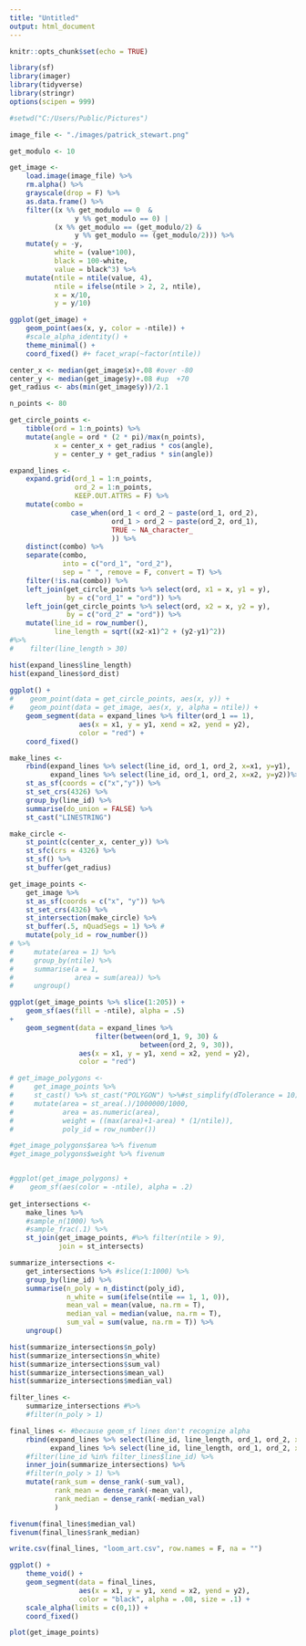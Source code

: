 ```yaml
---
title: "Untitled"
output: html_document
---
```


```r
knitr::opts_chunk$set(echo = TRUE)
```

```r
library(sf)
library(imager)
library(tidyverse)
library(stringr)
options(scipen = 999)

#setwd("C:/Users/Public/Pictures")

image_file <- "./images/patrick_stewart.png"
```

```r
get_modulo <- 10

get_image <-
    load.image(image_file) %>% 
    rm.alpha() %>% 
    grayscale(drop = F) %>%
    as.data.frame() %>% 
    filter((x %% get_modulo == 0  & 
                y %% get_modulo == 0) |
           (x %% get_modulo == (get_modulo/2) & 
                y %% get_modulo == (get_modulo/2))) %>% 
    mutate(y = -y,
           white = (value*100),
           black = 100-white,
           value = black^3) %>% 
    mutate(ntile = ntile(value, 4),
           ntile = ifelse(ntile > 2, 2, ntile),
           x = x/10,
           y = y/10)

ggplot(get_image) +
    geom_point(aes(x, y, color = -ntile)) +
    #scale_alpha_identity() +
    theme_minimal() +
    coord_fixed() #+ facet_wrap(~factor(ntile))
```

```r
center_x <- median(get_image$x)+.08 #over -80
center_y <- median(get_image$y)+.08 #up  +70
get_radius <- abs(min(get_image$y))/2.1

n_points <- 80

get_circle_points <-
    tibble(ord = 1:n_points) %>%
    mutate(angle = ord * (2 * pi)/max(n_points),
           x = center_x + get_radius * cos(angle),
           y = center_y + get_radius * sin(angle))

expand_lines <-
    expand.grid(ord_1 = 1:n_points,
                ord_2 = 1:n_points, 
                KEEP.OUT.ATTRS = F) %>% 
    mutate(combo = 
               case_when(ord_1 < ord_2 ~ paste(ord_1, ord_2),
                         ord_1 > ord_2 ~ paste(ord_2, ord_1),
                         TRUE ~ NA_character_
                         )) %>% 
    distinct(combo) %>% 
    separate(combo, 
             into = c("ord_1", "ord_2"), 
             sep = " ", remove = F, convert = T) %>% 
    filter(!is.na(combo)) %>% 
    left_join(get_circle_points %>% select(ord, x1 = x, y1 = y), 
              by = c("ord_1" = "ord")) %>% 
    left_join(get_circle_points %>% select(ord, x2 = x, y2 = y), 
              by = c("ord_2" = "ord")) %>% 
    mutate(line_id = row_number(),
           line_length = sqrt((x2-x1)^2 + (y2-y1)^2)) 
#%>% 
#    filter(line_length > 30)

hist(expand_lines$line_length)
hist(expand_lines$ord_dist)
    
ggplot() +
#    geom_point(data = get_circle_points, aes(x, y)) +
#    geom_point(data = get_image, aes(x, y, alpha = ntile)) +
    geom_segment(data = expand_lines %>% filter(ord_1 == 1), 
                 aes(x = x1, y = y1, xend = x2, yend = y2),
                 color = "red") +
    coord_fixed()
```

```r
make_lines <-
    rbind(expand_lines %>% select(line_id, ord_1, ord_2, x=x1, y=y1),
          expand_lines %>% select(line_id, ord_1, ord_2, x=x2, y=y2))%>% 
    st_as_sf(coords = c("x","y")) %>% 
    st_set_crs(4326) %>% 
    group_by(line_id) %>% 
    summarise(do_union = FALSE) %>% 
    st_cast("LINESTRING")

make_circle <-
    st_point(c(center_x, center_y)) %>%
    st_sfc(crs = 4326) %>% 
    st_sf() %>% 
    st_buffer(get_radius)

get_image_points <-
    get_image %>% 
    st_as_sf(coords = c("x", "y")) %>%
    st_set_crs(4326) %>% 
    st_intersection(make_circle) %>% 
    st_buffer(.5, nQuadSegs = 1) %>% #
    mutate(poly_id = row_number())
# %>% 
#     mutate(area = 1) %>%
#     group_by(ntile) %>%
#     summarise(a = 1,
#               area = sum(area)) %>%
#     ungroup()

ggplot(get_image_points %>% slice(1:205)) + 
    geom_sf(aes(fill = -ntile), alpha = .5) 
+
    geom_segment(data = expand_lines %>% 
                     filter(between(ord_1, 9, 30) &
                                between(ord_2, 9, 30)), 
                 aes(x = x1, y = y1, xend = x2, yend = y2),
                 color = "red")

# get_image_polygons <-
#     get_image_points %>% 
#     st_cast() %>% st_cast("POLYGON") %>%#st_simplify(dTolerance = 10) %>%
#     mutate(area = st_area(.)/1000000/1000,
#            area = as.numeric(area),
#            weight = ((max(area)+1-area) * (1/ntile)),
#            poly_id = row_number())

#get_image_polygons$area %>% fivenum    
#get_image_polygons$weight %>% fivenum


#ggplot(get_image_polygons) + 
#    geom_sf(aes(color = -ntile), alpha = .2)
    
get_intersections <-
    make_lines %>% 
    #sample_n(1000) %>% 
    #sample_frac(.1) %>% 
    st_join(get_image_points, #%>% filter(ntile > 9), 
            join = st_intersects)

summarize_intersections <-
    get_intersections %>% #slice(1:1000) %>% 
    group_by(line_id) %>% 
    summarise(n_poly = n_distinct(poly_id),
              n_white = sum(ifelse(ntile == 1, 1, 0)),
              mean_val = mean(value, na.rm = T),
              median_val = median(value, na.rm = T),
              sum_val = sum(value, na.rm = T)) %>% 
    ungroup()

hist(summarize_intersections$n_poly)
hist(summarize_intersections$n_white)
hist(summarize_intersections$sum_val)
hist(summarize_intersections$mean_val)
hist(summarize_intersections$median_val)

filter_lines <-
    summarize_intersections #%>% 
    #filter(n_poly > 1)

final_lines <- #because geom_sf lines don't recognize alpha
    rbind(expand_lines %>% select(line_id, line_length, ord_1, ord_2, x=x1, y=y1),
          expand_lines %>% select(line_id, line_length, ord_1, ord_2, x=x2, y=y2)) %>% 
    #filter(line_id %in% filter_lines$line_id) %>% 
    inner_join(summarize_intersections) %>%
    #filter(n_poly > 1) %>% 
    mutate(rank_sum = dense_rank(-sum_val),
           rank_mean = dense_rank(-mean_val),
           rank_median = dense_rank(-median_val)
           )

fivenum(final_lines$median_val)
fivenum(final_lines$rank_median)

write.csv(final_lines, "loom_art.csv", row.names = F, na = "")

ggplot() +
    theme_void() +
    geom_segment(data = final_lines, 
                 aes(x = x1, y = y1, xend = x2, yend = y2),
                 color = "black", alpha = .08, size = .1) +
    scale_alpha(limits = c(0,1)) +
    coord_fixed()

plot(get_image_points)
 

```